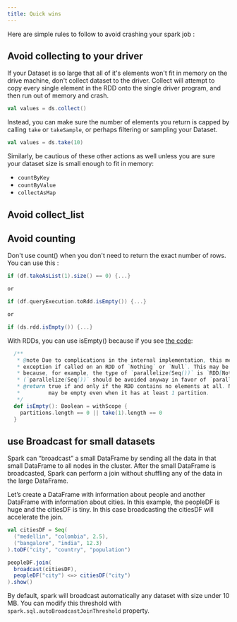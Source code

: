 ```yaml
---
title: Quick wins
---
```


Here are simple rules to follow to avoid crashing your spark job :

## Avoid collecting to your driver
If your Dataset is so large that all of it's elements won't fit in memory on the drive machine, don't collect dataset
to the driver. Collect will attempt to copy every single element in the RDD onto the single driver program, and then run
out of memory and crash.

```scala
val values = ds.collect()
```

Instead, you can make sure the number of elements you return is capped by calling `take` or `takeSample`, or perhaps
filtering or sampling your Dataset.

```scala
val values = ds.take(10)
```

Similarly, be cautious of these other actions as well unless you are sure your dataset size is small enough to fit in
memory:
* `countByKey`
* `countByValue`
* `collectAsMap`


## Avoid collect_list


## Avoid counting
Don't use count() when you don't need to return the exact number of rows. You can use this :

```scala
if (df.takeAsList(1).size() == 0) {...}

or

if (df.queryExecution.toRdd.isEmpty()) {...}

or

if (ds.rdd.isEmpty()) {...}
```

With RDDs, you can use isEmpty() because if you see [the code](https://github.com/apache/spark/blob/master/core/src/main/scala/org/apache/spark/rdd/RDD.scala):
```scala
  /**
   * @note Due to complications in the internal implementation, this method will raise an
   * exception if called on an RDD of `Nothing` or `Null`. This may be come up in practice
   * because, for example, the type of `parallelize(Seq())` is `RDD[Nothing]`.
   * (`parallelize(Seq())` should be avoided anyway in favor of `parallelize(Seq[T]())`.)
   * @return true if and only if the RDD contains no elements at all. Note that an RDD
   *         may be empty even when it has at least 1 partition.
   */
  def isEmpty(): Boolean = withScope {
    partitions.length == 0 || take(1).length == 0
  }
```


##  use Broadcast for small datasets
Spark can “broadcast” a small DataFrame by sending all the data in that small DataFrame to all nodes in the cluster.
After the small DataFrame is broadcasted, Spark can perform a join without shuffling any of the data in the large DataFrame.

Let’s create a DataFrame with information about people and another DataFrame with information about cities. In this
example, the peopleDF is huge and the citiesDF is tiny. In this case broadcasting the citiesDF will accelerate the join.

```scala {7}
val citiesDF = Seq(
  ("medellin", "colombia", 2.5),
  ("bangalore", "india", 12.3)
).toDF("city", "country", "population")

peopleDF.join(
  broadcast(citiesDF),
  peopleDF("city") <=> citiesDF("city")
).show()
```

By default, spark will broadcast automatically any dataset with size under 10 MB. You can modify this threshold with
 `spark.sql.autoBroadcastJoinThreshold` property.